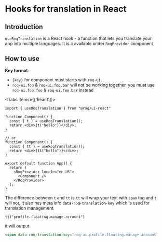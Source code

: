 
# Hooks for translation in React

## Introduction

`useRoqTranslation` is a React hook - a function that lets you translate your app into multiple languages. It is a available under `RoqProvider` component

## How to use

**Key format**: 
- `{key}` for component must starts with `roq-ui.`
- `roq-ui.foo` & `roq-ui.foo.bar` will not be working together, you must use `roq-ui.foo.foo` & `roq-ui.foo.bar` instead


<Tabs items={['React']}><Tab>

```tsx
import { useRoqTranslation } from "@roq/ui-react"

function Component() {
  const { t } = useRoqTranslation();
  return <div>{t("hello")}</div>;
}

// or
function Component() {
  const { tt } = useRoqTranslation();
  return <div>{tt("hello")}</div>;
}

export default function App() {
  return (
    <RoqProvider locale="en-US">
      <Component />
    </RoqProvider>
  );
}
```

</Tab></Tabs>

The difference between `t` and `tt` is `tt` will wrap your text with `span` tag and `t` will not, it also has meta info `data-roq-translation-key` which is used for translation management.
```tsx
tt("profile.floating.manage-account")
```
it will output
```html
<span data-roq-translation-key="roq-ui.profile.floating.manage-account">Manage Account</span>
```
